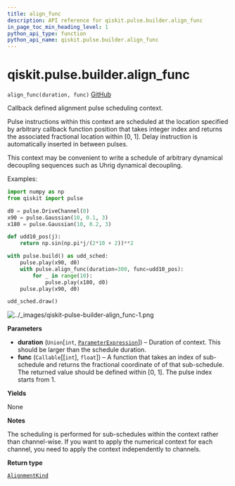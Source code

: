 ```yaml
---
title: align_func
description: API reference for qiskit.pulse.builder.align_func
in_page_toc_min_heading_level: 1
python_api_type: function
python_api_name: qiskit.pulse.builder.align_func
---
```


# qiskit.pulse.builder.align\_func

<span id="qiskit.pulse.builder.align_func" />

`align_func(duration, func)` [GitHub](https://github.com/qiskit/qiskit/tree/stable/0.23/qiskit/pulse/builder.py "view source code")

Callback defined alignment pulse scheduling context.

Pulse instructions within this context are scheduled at the location specified by arbitrary callback function position that takes integer index and returns the associated fractional location within \[0, 1]. Delay instruction is automatically inserted in between pulses.

This context may be convenient to write a schedule of arbitrary dynamical decoupling sequences such as Uhrig dynamical decoupling.

Examples:

```python
import numpy as np
from qiskit import pulse

d0 = pulse.DriveChannel(0)
x90 = pulse.Gaussian(10, 0.1, 3)
x180 = pulse.Gaussian(10, 0.2, 3)

def udd10_pos(j):
    return np.sin(np.pi*j/(2*10 + 2))**2

with pulse.build() as udd_sched:
    pulse.play(x90, d0)
    with pulse.align_func(duration=300, func=udd10_pos):
        for _ in range(10):
            pulse.play(x180, d0)
    pulse.play(x90, d0)

udd_sched.draw()
```

![../\_images/qiskit-pulse-builder-align\_func-1.png](/images/api/qiskit/0.42/qiskit-pulse-builder-align_func-1.png)

**Parameters**

*   **duration** (`Union`\[`int`, [`ParameterExpression`](qiskit.circuit.ParameterExpression "qiskit.circuit.parameterexpression.ParameterExpression")]) – Duration of context. This should be larger than the schedule duration.
*   **func** (`Callable`\[\[`int`], `float`]) – A function that takes an index of sub-schedule and returns the fractional coordinate of of that sub-schedule. The returned value should be defined within \[0, 1]. The pulse index starts from 1.

**Yields**

None

**Notes**

The scheduling is performed for sub-schedules within the context rather than channel-wise. If you want to apply the numerical context for each channel, you need to apply the context independently to channels.

**Return type**

[`AlignmentKind`](pulse#qiskit.pulse.transforms.AlignmentKind "qiskit.pulse.transforms.alignments.AlignmentKind")

